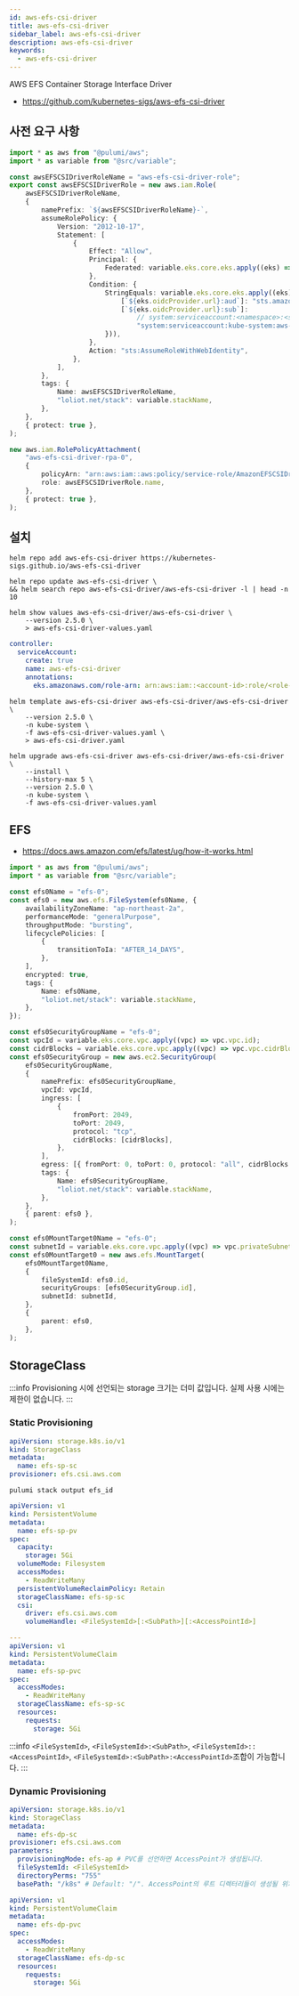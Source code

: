 ```yaml
---
id: aws-efs-csi-driver
title: aws-efs-csi-driver
sidebar_label: aws-efs-csi-driver
description: aws-efs-csi-driver
keywords:
  - aws-efs-csi-driver
---
```


AWS EFS Container Storage Interface Driver

- https://github.com/kubernetes-sigs/aws-efs-csi-driver

## 사전 요구 사항

```typescript
import * as aws from "@pulumi/aws";
import * as variable from "@src/variable";

const awsEFSCSIDriverRoleName = "aws-efs-csi-driver-role";
export const awsEFSCSIDriverRole = new aws.iam.Role(
	awsEFSCSIDriverRoleName,
	{
		namePrefix: `${awsEFSCSIDriverRoleName}-`,
		assumeRolePolicy: {
			Version: "2012-10-17",
			Statement: [
				{
					Effect: "Allow",
					Principal: {
						Federated: variable.eks.core.eks.apply((eks) => eks.oidcProvider.arn),
					},
					Condition: {
						StringEquals: variable.eks.core.eks.apply((eks) => ({
							[`${eks.oidcProvider.url}:aud`]: "sts.amazonaws.com",
							[`${eks.oidcProvider.url}:sub`]:
								// system:serviceaccount:<namespace>:<serviceAccount>
								"system:serviceaccount:kube-system:aws-efs-csi-driver",
						})),
					},
					Action: "sts:AssumeRoleWithWebIdentity",
				},
			],
		},
		tags: {
			Name: awsEFSCSIDriverRoleName,
			"loliot.net/stack": variable.stackName,
		},
	},
	{ protect: true },
);

new aws.iam.RolePolicyAttachment(
	"aws-efs-csi-driver-rpa-0",
	{
		policyArn: "arn:aws:iam::aws:policy/service-role/AmazonEFSCSIDriverPolicy",
		role: awsEFSCSIDriverRole.name,
	},
	{ protect: true },
);
```

## 설치

```shell
helm repo add aws-efs-csi-driver https://kubernetes-sigs.github.io/aws-efs-csi-driver
```

```shell
helm repo update aws-efs-csi-driver \
&& helm search repo aws-efs-csi-driver/aws-efs-csi-driver -l | head -n 10
```

```shell
helm show values aws-efs-csi-driver/aws-efs-csi-driver \
    --version 2.5.0 \
    > aws-efs-csi-driver-values.yaml
```

```yaml title="aws-efs-csi-driver-values.yaml"
controller:
  serviceAccount:
    create: true
    name: aws-efs-csi-driver
    annotations:
      eks.amazonaws.com/role-arn: arn:aws:iam::<account-id>:role/<role-name>
```

```shell
helm template aws-efs-csi-driver aws-efs-csi-driver/aws-efs-csi-driver \
    --version 2.5.0 \
    -n kube-system \
    -f aws-efs-csi-driver-values.yaml \
    > aws-efs-csi-driver.yaml
```

```shell
helm upgrade aws-efs-csi-driver aws-efs-csi-driver/aws-efs-csi-driver \
    --install \
    --history-max 5 \
    --version 2.5.0 \
    -n kube-system \
    -f aws-efs-csi-driver-values.yaml
```

## EFS

- https://docs.aws.amazon.com/efs/latest/ug/how-it-works.html

```typescript
import * as aws from "@pulumi/aws";
import * as variable from "@src/variable";

const efs0Name = "efs-0";
const efs0 = new aws.efs.FileSystem(efs0Name, {
	availabilityZoneName: "ap-northeast-2a",
	performanceMode: "generalPurpose",
	throughputMode: "bursting",
	lifecyclePolicies: [
		{
			transitionToIa: "AFTER_14_DAYS",
		},
	],
	encrypted: true,
	tags: {
		Name: efs0Name,
		"loliot.net/stack": variable.stackName,
	},
});

const efs0SecurityGroupName = "efs-0";
const vpcId = variable.eks.core.vpc.apply((vpc) => vpc.vpc.id);
const cidrBlocks = variable.eks.core.vpc.apply((vpc) => vpc.vpc.cidrBlock);
const efs0SecurityGroup = new aws.ec2.SecurityGroup(
	efs0SecurityGroupName,
	{
		namePrefix: efs0SecurityGroupName,
		vpcId: vpcId,
		ingress: [
			{
				fromPort: 2049,
				toPort: 2049,
				protocol: "tcp",
				cidrBlocks: [cidrBlocks],
			},
		],
		egress: [{ fromPort: 0, toPort: 0, protocol: "all", cidrBlocks: ["0.0.0.0/0"] }],
		tags: {
			Name: efs0SecurityGroupName,
			"loliot.net/stack": variable.stackName,
		},
	},
	{ parent: efs0 },
);

const efs0MountTarget0Name = "efs-0";
const subnetId = variable.eks.core.vpc.apply((vpc) => vpc.privateSubnet1.id);
const efs0MountTarget0 = new aws.efs.MountTarget(
	efs0MountTarget0Name,
	{
		fileSystemId: efs0.id,
		securityGroups: [efs0SecurityGroup.id],
		subnetId: subnetId,
	},
	{
		parent: efs0,
	},
);
```

## StorageClass

:::info
Provisioning 시에 선언되는 storage 크기는 더미 값입니다. 실제 사용 시에는 제한이 없습니다.
:::

### Static Provisioning

```yaml title="storage/aws-efs-csi-driver/static/efs-sp-sc.yaml"
apiVersion: storage.k8s.io/v1
kind: StorageClass
metadata:
  name: efs-sp-sc
provisioner: efs.csi.aws.com
```

```shell
pulumi stack output efs_id
```

```yaml title="storage/aws-efs-csi-driver/static/efs-sp-pvc.yaml" {15}
apiVersion: v1
kind: PersistentVolume
metadata:
  name: efs-sp-pv
spec:
  capacity:
    storage: 5Gi
  volumeMode: Filesystem
  accessModes:
    - ReadWriteMany
  persistentVolumeReclaimPolicy: Retain
  storageClassName: efs-sp-sc
  csi:
    driver: efs.csi.aws.com
    volumeHandle: <FileSystemId>[:<SubPath>][:<AccessPointId>]

---
apiVersion: v1
kind: PersistentVolumeClaim
metadata:
  name: efs-sp-pvc
spec:
  accessModes:
    - ReadWriteMany
  storageClassName: efs-sp-sc
  resources:
    requests:
      storage: 5Gi
```

:::info
`<FileSystemId>`, `<FileSystemId>:<SubPath>`, `<FileSystemId>::<AccessPointId>`, `<FileSystemId>:<SubPath>:<AccessPointId>`조합이 가능합니다.
:::

### Dynamic Provisioning

```yaml title="storage/aws-efs-csi-driver/dynamic/efs-dp-sc.yaml" {8-10}
apiVersion: storage.k8s.io/v1
kind: StorageClass
metadata:
  name: efs-dp-sc
provisioner: efs.csi.aws.com
parameters:
  provisioningMode: efs-ap # PVC를 선언하면 AccessPoint가 생성됩니다.
  fileSystemId: <FileSystemId>
  directoryPerms: "755"
  basePath: "/k8s" # Default: "/". AccessPoint의 루트 디렉터리들이 생성될 위치 입니다.
```

```yaml title="storage/aws-efs-csi-driver/dynamic/efs-dp-pvc.yaml"
apiVersion: v1
kind: PersistentVolumeClaim
metadata:
  name: efs-dp-pvc
spec:
  accessModes:
    - ReadWriteMany
  storageClassName: efs-dp-sc
  resources:
    requests:
      storage: 5Gi
```
